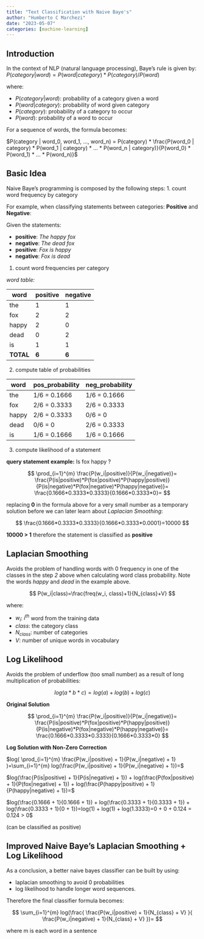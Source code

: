 ```yaml
---
title: "Text Classification with Naive Baye's"
author: "Humberto C Marchezi"
date: "2023-05-07"
categories: [machine-learning]
---
```


## Introduction
In the context of NLP (natural language processing), Baye's rule is given by:
$P(category | word) = P(word | category) * P(category) / P(word)$

where:

* $P(category | word)$: probability of a category given a word 
* $P(word | category)$: probability of word given category 
* $P(category)$: probability of a category to occur
* $P(word)$: probability of a word to occur

For a sequence of words, the formula becomes:

$P(category | word_0, word_1, ..., word_n) = P(category) * \frac{P(word_0 | category) * P(word_1 | category) * ... * P(word_n | category)}{P(word_0) * P(word_1) * ... * P(word_n)}$

## Basic Idea
Naive Baye's programming is composed by the following steps:
1. count word frequency by category 

For example, when classifying statements between categories: **Positive** and **Negative**:

Given the statements:

* **positive**: *The happy fox*
* **negative**: *The dead fox*
* **positive**: *Fox is happy*
* **negative**: *Fox is dead*

1. count word frequencies per category

*word table:*

word      | positive | negative 
--------- | --------- | ---------
the       | 1        | 1
fox       | 2        | 2
happy     | 2        | 0
dead      | 0        | 2
is        | 1        | 1
**TOTAL** | **6**    | **6**       

2. compute table of probabilities

word | pos_probability  | neg_probability
---- | ---------------- | -------------------
the  | 1/6 = 0.1666     | 1/6 = 0.1666
fox  | 2/6 = 0.3333     | 2/6 = 0.3333
happy| 2/6 = 0.3333     | 0/6 = 0
dead | 0/6 = 0          | 2/6 = 0.3333
is   | 1/6 = 0.1666     | 1/6 = 0.1666    

3. compute likelihood of a statement

**query statement example:** Is fox happy ?

$$
\prod_{i=1}^{m} \frac{P(w_i|positive)}{P(w_i|negative)}=
\frac{P(is|positive)*P(fox|positive)*P(happy|positive)}{P(is|negative)*P(fox|negative)*P(happy|negative)}=
\frac{0.1666*0.3333*0.3333}{0.1666*0.3333*0}=
$$

replacing **0** in the formula above for a very small number as a temporary solution before we can later learn about *Laplacian Smoothing*:

$$
\frac{0.1666*0.3333*0.3333}{0.1666*0.3333*0.0001}=10000
$$

**10000 > 1** therefore the statement is classified as **positive**

## Laplacian Smoothing
Avoids the problem of handling words with 0 frequency in one of the classes in the step *2* above when calculating word class probability.
Note the words *happy* and *dead* in the example above.

$$
P(w_i|class)=\frac{freq(w_i, class)+1}{N_{class}+V}
$$

where:

* $w_i$: $i^{th}$ word from the training data
* $class$: the category class
* $N_{class}$: number of categories
* $V$: number of unique words in vocabulary

## Log Likelihood
Avoids the problem of underflow (too small number) as a result of long multiplication of probabilities:

$$
log( a * b * c ) = log(a) + log(b) + log(c)
$$

**Original Solution**

$$
\prod_{i=1}^{m} \frac{P(w_i|positive)}{P(w_i|negative)}=
\frac{P(is|positive)*P(fox|positive)*P(happy|positive)}{P(is|negative)*P(fox|negative)*P(happy|negative)}=
\frac{0.1666*0.3333*0.3333}{0.1666*0.3333*0}
$$

**Log Solution with Non-Zero Correction**

$log( \prod_{i=1}^{m} \frac{P(w_i|positive) + 1}{P(w_i|negative) + 1} )=\sum_{i=1}^{m} log(\frac{P(w_i|positive) + 1}{P(w_i|negative) + 1})=$

$log(\frac{P(is|positive) + 1}{P(is|negative) + 1}) + log(\frac{P(fox|positive) + 1}{P(fox|negative) + 1}) + log(\frac{P(happy|positive) + 1}{P(happy|negative) + 1})=$

$log(\frac{0.1666 + 1}{0.1666 + 1}) + log(\frac{0.3333 + 1}{0.3333 + 1}) + log(\frac{0.3333 + 1}{0 + 1})=log(1) + log(1) + log(1.3333)=0 + 0 + 0.124 = 0.124 > 0$

(can be classified as positive)

## Improved Naive Baye's Laplacian Smoothing + Log Likelihood

As a conclusion, a better naive bayes classifier can be built by using:

* laplacian smoothing to avoid 0 probabilities
* log likelihood to handle longer word sequences.

Therefore the final classifier formula becomes:

$$
\sum_{i=1}^{m} log(\frac{ \frac{P(w_i|positive) + 1}{N_{class} + V} }{    \frac{P(w_i|negative) + 1}{N_{class} + V}    })=
$$

where m is each word in a sentence
